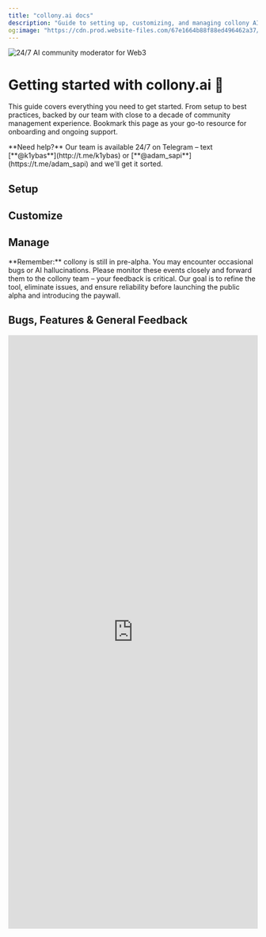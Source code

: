 ```yaml
---
title: "collony.ai docs"
description: "Guide to setting up, customizing, and managing collony AI moderators for Telegram and Discord communities."
og:image: "https://cdn.prod.website-files.com/67e1664b88f88ed496462a37/68c29939da35f51ce7ee4c11_cover.png"
---
```


![24/7 AI community moderator for Web3](/public/cover.png)

# Getting started with collony.ai 🐝

This guide covers everything you need to get started. From setup to best practices, backed by our team with close to a decade of community management experience. Bookmark this page as your go-to resource for onboarding and ongoing support.

<Note>
  **Need help?** Our team is available 24/7 on Telegram – text [**@k1ybas**](http://t.me/k1ybas) or [**@adam_sapi**](https://t.me/adam_sapi) and we'll get it sorted.
</Note>

## Setup

<Columns cols={2}>
  <Card title="🏎️ Create a Telegram Group" href="/before-you-start.mdx">
    
  </Card>
  <Card title="🔩 Prepare Your Telegram Group" href="/prepare-your-telegram-group">
    
  </Card>
  <Card title="🔎 Find collony.ai on Telegram" href="/find-collony-ai-on-telegram">
    
  </Card>
  <Card title="💌 Add to Your Telegram Group" href="/add-collony-to-your-group">
    
  </Card>
</Columns>

## Customize

<Columns cols={2}>
  <Card title="🏗️ In-Bot Setup Menu" href="/in-bot-setup-menu">
    
  </Card>
  <Card title="✏️ Add Project Description" href="/add-project-description">
    
  </Card>
  <Card title="📚 Add Knowledge Base" href="/add-project-knowledge-base">
    
  </Card>
  <Card title="⛏️ Set Moderation Rules" href="/set-community-moderation-rules">
    
  </Card>
  <Card title="🧠 Set Moderator Personality" href="/set-community-mod-personality">
    
  </Card>
</Columns>

## Manage

<Columns cols={2}>
  <Card title="⚙️ Admin Dashboard Setup" href="/setup-the-admin-dashboard-chat">
    
  </Card>
  <Card title="🫂 Manage Admins & Moderators" href="/manage-admins-and-moderators">
    
  </Card>
  <Card title="👥 User History" href="/user-history-management">
    
  </Card>
  <Card title="🛡️ Content Moderation" href="/content-moderation">
    
  </Card>
  <Card title="📅 Bot Schedule" href="/bot-schedule-configuration">
    
  </Card>
</Columns>

<Warning>
  **Remember:** collony is still in pre-alpha. You may encounter occasional bugs or AI hallucinations. Please monitor these events closely and forward them to the collony team – your feedback is critical. Our goal is to refine the tool, eliminate issues, and ensure reliability before launching the public alpha and introducing the paywall.
</Warning>

## Bugs, Features & General Feedback

<iframe src="https://tally.so/embed/n987yV" width="100%" height="1200" frameborder="0" marginheight="0" marginwidth="0" title="collony.ai: Bugs, Features & General Feedback" />

## Links

<Columns cols={2}>
  <Card horizontal href="https://x.com/collonyai">
    <img
      src="/public/twitterlogo.webp"
      alt="X (Twitter)"
      style={{ width:"24px",height:"24px",marginRight:"8px",objectFit:"contain" }}
    />

    X (Twitter)
  </Card>
  <Card horizontal href="https://t.me/collonyai">
    <img
      src="/public/telegramlogo.webp"
      alt="Telegram"
      style={{ width:"24px",height:"24px",marginRight:"8px",objectFit:"contain" }}
    />

    Telegram
  </Card>
  <Card horizontal href="https://www.linkedin.com/company/collony">
    <img
      src="/public/linkedinlogo.webp"
      alt="LinkedIn"
      style={{ width:"24px",height:"24px",marginRight:"8px",objectFit:"contain" }}
    />

    LinkedIn
  </Card>
  <Card horizontal href="https://collony.ai">
    <img
      src="/public/collonylogo.png"
      alt="collony"
      style={{ width:"24px",height:"24px",marginRight:"8px",objectFit:"contain" }}
    />

    Website
  </Card>
</Columns>